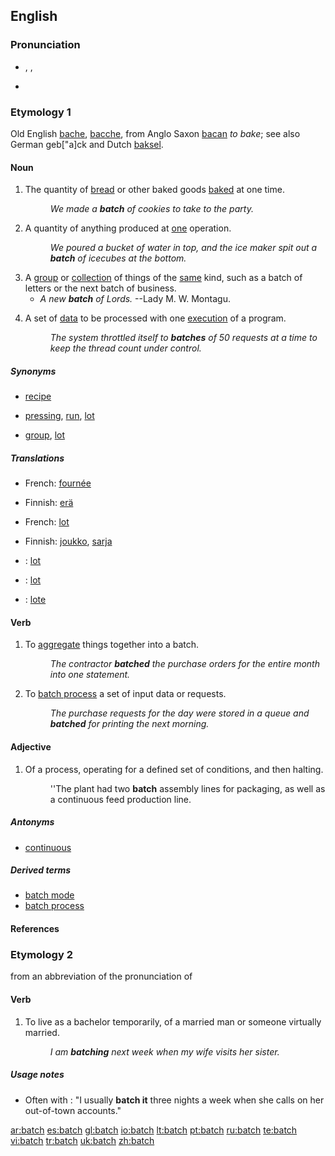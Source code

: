 ==English==

===Pronunciation===
* {{enPR|băch}}, {{IPA|/bætʃ/}}, {{SAMPA|/<tt>b{tS</tt>/}}
* {{rhymes|ætʃ}}

===Etymology 1===
Old English [[bache]], [[bacche]], from Anglo Saxon [[bacan]] ''to bake''; see also German geb["a]ck and Dutch [[baksel]].

{{etystub}}

====Noun====
{{en-noun|es}}

# The quantity of [[bread]] or other baked goods [[bake]]d at one time.
#: ''We made a '''batch''' of cookies to take to the party.''
# A quantity of anything produced at [[one]] operation.
#: ''We poured a bucket of water in top, and the ice maker spit out a '''batch''' of icecubes at the bottom.''
# A [[group]] or [[collection]] of things of the [[same]] kind, such as a batch of letters or the next batch of business.
#* ''A new '''batch''' of Lords.'' --Lady M. W. Montagu.
# {{computing}} A set of [[data]] to be processed with one [[execute|execution]] of a program.
#: ''The system throttled itself to '''batches''' of 50 requests at a time to keep the thread count under control.''

=====Synonyms=====
* {{sense|quantity of baked goods}} [[recipe]]
* {{sense|anything produced in one operation}} [[pressing]], [[run]], [[lot]]
* {{sense|group of things of the same kind}} [[group]], [[lot]]

=====Translations=====
{{trans-top|quantity of baked goods made at one time}}
*French: [[fournée]] {{f}}
{{trans-mid}}
{{trans-bottom}}

{{trans-top|quantity of anything produced in one operation}}
* Finnish: [[erä]]
{{trans-mid}}
*French: [[lot]] {{m}}
{{trans-bottom}}

{{trans-top|group or collection of things of the same kind}}
* Finnish: [[joukko]], [[sarja]]
{{trans-mid}}
{{trans-bottom}}

{{checktrans}}
* {{ttbc|Dutch}}: [[lot]] {{n}}
* {{ttbc|French}}: [[lot]] {{m}}
* {{ttbc|Spanish}}: [[lote]] {{m}}

====Verb====
{{en-verb|batches|batching|batched}}

# To [[aggregate]] things together into a batch.
#: ''The contractor '''batched''' the purchase orders for the entire month into one statement.''
# {{computing}} To [[batch process]] a set of input data or requests.
#: ''The purchase requests for the day were stored in a queue and '''batched''' for printing the next morning.''

====Adjective====
{{en-adj|-}}

# Of a process, operating for a defined set of conditions, and then halting.
#: ''The plant had two '''batch''' assembly lines for packaging, as well as a continuous feed production line.

=====Antonyms=====
* [[continuous]]

=====Derived terms=====
* [[batch mode]]
* [[batch process]]

====References====
{{R:Webster 1913}}

===Etymology 2===
from an abbreviation of the pronunciation of {{term|bachelor|lang=en||unmarried adult male}}

====Verb====
{{en-verb|batch|es}}

# {{informal}} To live as a bachelor temporarily, of a married man or someone virtually married.
#: ''I am '''batching''' next week when my wife visits her sister.''

=====Usage notes=====
* Often with {{term|it}}: "I usually '''batch it''' three nights a week when she calls on her out-of-town accounts."

[[ar:batch]]
[[es:batch]]
[[gl:batch]]
[[io:batch]]
[[lt:batch]]
[[pt:batch]]
[[ru:batch]]
[[te:batch]]
[[vi:batch]]
[[tr:batch]]
[[uk:batch]]
[[zh:batch]]